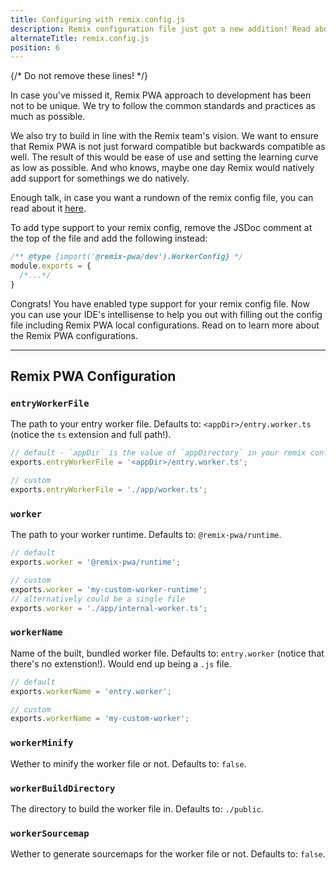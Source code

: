 ```yaml
---
title: Configuring with remix.config.js
description: Remix configuration file just got a new addition! Read about the hijack and how to upgrade your config file.
alternateTitle: remix.config.js
position: 6
---
```

{/* Do not remove these lines! */}

In case you've missed it, Remix PWA approach to development has been not to be unique. We try to follow the common standards and practices as much as possible. 

We also try to build in line with the Remix team's vision. We want to ensure that Remix PWA is not just forward compatible but backwards compatible as well.
The result of this would be ease of use and setting the learning curve as low as possible. And who knows, maybe one day Remix would natively add support 
for somethings we do natively.

Enough talk, in case you want a rundown of the remix config file, you can read about it [here](https://remix.run/docs/en/main/file-conventions/remix-config).

To add type support to your remix config, remove the JSDoc comment at the top of the file and add the following instead:

```js {{ filename:'remix.config.js' }}
/** @type {import('@remix-pwa/dev').WorkerConfig} */
module.exports = {
  /*...*/
}
```

Congrats! You have enabled type support for your remix config file. Now you can use your IDE's intellisense to help you out with filling out the config file
including Remix PWA local configurations. Read on to learn more about the Remix PWA configurations.

---

## Remix PWA Configuration

### `entryWorkerFile`

The path to your entry worker file. Defaults to: `<appDir>/entry.worker.ts` (notice the `ts` extension and full path!).

```js {{ filename:'remix.config.js' }}
// default - `appDir` is the value of `appDirectory` in your remix config file
exports.entryWorkerFile = '<appDir>/entry.worker.ts';

// custom
exports.entryWorkerFile = './app/worker.ts';
```

### `worker`

The path to your worker runtime. Defaults to: `@remix-pwa/runtime`.

```js {{ filename:'remix.config.js' }}
// default
exports.worker = '@remix-pwa/runtime';

// custom
exports.worker = 'my-custom-worker-runtime';
// alternatively could be a single file
exports.worker = './app/internal-worker.ts';
```

### `workerName`

Name of the built, bundled worker file. Defaults to: `entry.worker` (notice that there's no extenstion!). Would end up being a `.js` file.

```js {{ filename:'remix.config.js' }}
// default
exports.workerName = 'entry.worker';

// custom
exports.workerName = 'my-custom-worker';
```

### `workerMinify`

Wether to minify the worker file or not. Defaults to: `false`.

### `workerBuildDirectory`

The directory to build the worker file in. Defaults to: `./public`.

### `workerSourcemap`

Wether to generate sourcemaps for the worker file or not. Defaults to: `false`.